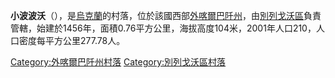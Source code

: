{{coord|48|15|45|N|22|23|15|E|scale:30000|display=title}}

'''小波波沃'''（{{lang-uk|Мале Попово}}），是[[烏克蘭|烏克蘭]]的村落，位於該國西部[[外喀爾巴阡州|外喀爾巴阡州]]，由[[別列戈沃區|別列戈沃區]]負責管轄，始建於1456年，面積0.76平方公里，海拔高度104米，2001年人口210，人口密度每平方公里277.78人。

{{DEFAULTSORT:Мале Попово}}

[[Category:外喀爾巴阡州村落|Category:外喀爾巴阡州村落]]
[[Category:別列戈沃區村落|Category:別列戈沃區村落]]


{{Zakarpattia-geo-stub}}